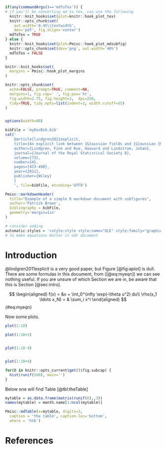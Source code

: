 ```r

if(any(commandArgs()=='mdToTex')) {
# if you'll be converting md to tex, can use the following
  knitr::knit_hooks$set(plot=knitr::hook_plot_tex)  
  knitr::opts_chunk$set(
    out.width='0.45\\textwidth', 
    dev='pdf', fig.align='center')
  mdToTex = TRUE
} else {
  knitr::knit_hooks$set(plot=Pmisc::hook_plot_mdsubfig)
  knitr::opts_chunk$set(dev='png', out.width='40%')
  mdToTex = FALSE
}

knitr::knit_hooks$set(
  margins = Pmisc::hook_plot_margins
)

knitr::opts_chunk$set(
  echo=FALSE, prompt=TRUE, comment=NA,
  margins=1, fig.cap=' ', fig.pos='ht',
  fig.width=2.75, fig.height=2,  dpi=250, 
  tidy=TRUE, tidy.opts=list(indent=2, width.cutoff=55)
)


options(width=80)

bibFile = 'myDocBib.bib'
cat('
    @article{lindgren2011explicit,
    title={An explicit link between {G}aussian fields and {G}aussian {M}arkov random fields the stochastic partial differential equation approach},
    author={Lindgren, Finn and Rue, Haavard and Lindstrom, Johan},
    journal={Journal of the Royal Statistical Society B},
    volume={73},
    number={4},
    pages={423-498},
    year={2011},
    publisher={Wiley}
    }
    ', file=bibFile, encoding='UTF8')

```


	
```r
Pmisc::markdownHeader(
  title="Example of a simple R markdown document with subfigures", 		
  author='Patrick Brown',
  bibliography = bibFile,
  geometry='margin=1in'
)

# consider adding
automatic-styles = '<style:style style:name="OLE" style:family="graphic"><style:graphic-properties text:anchor-type="paragraph" style:wrap="none"/></style:style>'
# to make equations better in odt document
```


# Introduction {#sec:intro}


@lindgren2011explicit is a very good paper, but Figure [@fig:aplot] is dull.
There are some formulas in this document, from ([@eq:myeqn]) we can see
nothing useful.  If you are unsure of which Section we are in, be aware that
this is Section [@sec:intro].


$$
\begin{aligned}
f(x) = &x + \int_0^\infty \exp(-\theta u^2) du\\
\rho(x_1 \ldots x_N) = & \sum_i x^i
\end{aligned}
$$ {#eq:myeqn}

Now some plots.

```r
plot(1:10)

plot(1:10+2)


plot(1:10-4)


plot(1:10+4)
```


```r

for(D in knitr::opts_current$get()$fig.subcap) {
  hist(runif(100), main='')
}
```

Below one will find Table [@tbl:theTable]

```r

mytable = as.data.frame(matrix(runif(6),,3))
names(mytable) = month.name[1:ncol(mytable)]

Pmisc::mdTable(x=mytable, digits=3,
  caption = 'the table', caption.loc='bottom', 
  where = 'htb')

```

# References

